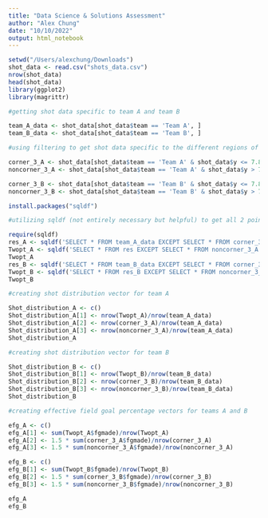 ```yaml
---
title: "Data Science & Solutions Assessment"
author: "Alex Chung"
date: "10/10/2022"
output: html_notebook
---
```


```r
setwd("/Users/alexchung/Downloads")
shot_data <- read.csv("shots_data.csv")
nrow(shot_data)
head(shot_data)
library(ggplot2)
library(magrittr)
```

```r
#getting shot data specific to team A and team B

team_A_data <- shot_data[shot_data$team == 'Team A', ]
team_B_data <- shot_data[shot_data$team == 'Team B', ]
```

```r
#using filtering to get shot data specific to the different regions of the court

corner_3_A <- shot_data[shot_data$team == 'Team A' & shot_data$y <= 7.8 & shot_data$x > 22, ]
noncorner_3_A <- shot_data[shot_data$team == 'Team A' & shot_data$y > 7.8 & shot_data$x ** 2 + shot_data$y ** 2 > 564, ]

corner_3_B <- shot_data[shot_data$team == 'Team B' & shot_data$y <= 7.8 & shot_data$x > 22, ]
noncorner_3_B <- shot_data[shot_data$team == 'Team B' & shot_data$y > 7.8 & shot_data$x ** 2 + shot_data$y ** 2 > 564, ]
```

```r
install.packages("sqldf")
```

```r
#utilizing sqldf (not entirely necessary but helpful) to get all 2 point shots as the difference between the total shot data of a team and the 3 point shots attempted

require(sqldf)
res_A <- sqldf('SELECT * FROM team_A_data EXCEPT SELECT * FROM corner_3_A')
Twopt_A <- sqldf('SELECT * FROM res EXCEPT SELECT * FROM noncorner_3_A')
Twopt_A
res_B <- sqldf('SELECT * FROM team_B_data EXCEPT SELECT * FROM corner_3_B')
Twopt_B <- sqldf('SELECT * FROM res_B EXCEPT SELECT * FROM noncorner_3_B')
Twopt_B
```

```r
#creating shot distribution vector for team A

Shot_distribution_A <- c()
Shot_distribution_A[1] <- nrow(Twopt_A)/nrow(team_A_data)
Shot_distribution_A[2] <- nrow(corner_3_A)/nrow(team_A_data)
Shot_distribution_A[3] <- nrow(noncorner_3_A)/nrow(team_A_data)
Shot_distribution_A
```

```r
#creating shot distribution vector for team B

Shot_distribution_B <- c()
Shot_distribution_B[1] <- nrow(Twopt_B)/nrow(team_B_data)
Shot_distribution_B[2] <- nrow(corner_3_B)/nrow(team_B_data)
Shot_distribution_B[3] <- nrow(noncorner_3_B)/nrow(team_B_data)
Shot_distribution_B
```


```r
#creating effective field goal percentage vectors for teams A and B

efg_A <- c()
efg_A[1] <- sum(Twopt_A$fgmade)/nrow(Twopt_A)
efg_A[2] <- 1.5 * sum(corner_3_A$fgmade)/nrow(corner_3_A)
efg_A[3] <- 1.5 * sum(noncorner_3_A$fgmade)/nrow(noncorner_3_A)

efg_B <- c()
efg_B[1] <- sum(Twopt_B$fgmade)/nrow(Twopt_B)
efg_B[2] <- 1.5 * sum(corner_3_B$fgmade)/nrow(corner_3_B)
efg_B[3] <- 1.5 * sum(noncorner_3_B$fgmade)/nrow(noncorner_3_B)

efg_A
efg_B
```
